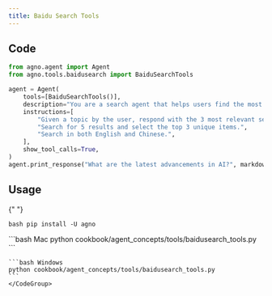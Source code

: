 ```yaml
---
title: Baidu Search Tools
---
```


## Code

```python cookbook/agent_concepts/tools/baidusearch_tools.py
from agno.agent import Agent
from agno.tools.baidusearch import BaiduSearchTools

agent = Agent(
    tools=[BaiduSearchTools()],
    description="You are a search agent that helps users find the most relevant information using Baidu.",
    instructions=[
        "Given a topic by the user, respond with the 3 most relevant search results about that topic.",
        "Search for 5 results and select the top 3 unique items.",
        "Search in both English and Chinese.",
    ],
    show_tool_calls=True,
)
agent.print_response("What are the latest advancements in AI?", markdown=True)
```

## Usage

<Steps>
  <Snippet file="create-venv-step.mdx" />

{" "}

<Step title="Install libraries">```bash pip install -U agno ```</Step>

  <Step title="Run Agent">
    <CodeGroup>
    ```bash Mac
    python cookbook/agent_concepts/tools/baidusearch_tools.py
    ```

    ```bash Windows
    python cookbook/agent_concepts/tools/baidusearch_tools.py
    ```
    </CodeGroup>

  </Step>
</Steps>
